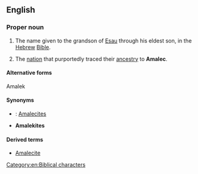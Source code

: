 ==English==
{{wikipedia}}

===Proper noun===
{{en-proper noun}}

# {{context|biblical}} The name given to the grandson of [[Esau]] through his eldest son, in the [[Hebrew]] [[Bible]].
# The [[nation]] that purportedly traced their [[ancestry]] to '''Amalec'''.

====Alternative forms====
Amalek

====Synonyms====
* {{qualifier|nation descended from Amalec}}: [[Amalecite]]s
* '''Amalekites'''

====Derived terms====
* [[Amalecite]]

[[Category:en:Biblical characters]]